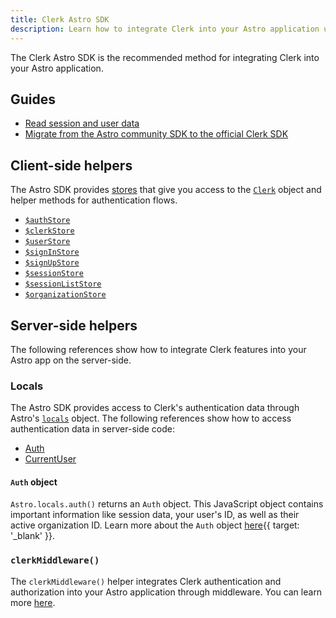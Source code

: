 ```yaml
---
title: Clerk Astro SDK
description: Learn how to integrate Clerk into your Astro application using the Clerk Astro SDK.
---
```


The Clerk Astro SDK is the recommended method for integrating Clerk into your Astro application.

## Guides

- [Read session and user data](/docs/sdk/astro/read-session-data)
- [Migrate from the Astro community SDK to the official Clerk SDK](/docs/sdk/astro/migrating-from-astro-community-sdk)

## Client-side helpers

The Astro SDK provides [stores](https://github.com/nanostores/nanostores) that give you access to the [`Clerk`](/docs/references/javascript/clerk/clerk) object and helper methods for authentication flows.

- [`$authStore`](/docs/sdk/astro/auth-store)
- [`$clerkStore`](/docs/sdk/astro/clerk-store)
- [`$userStore`](/docs/sdk/astro/user-store)
- [`$signInStore`](/docs/sdk/astro/sign-in-store)
- [`$signUpStore`](/docs/sdk/astro/sign-up-store)
- [`$sessionStore`](/docs/sdk/astro/session-store)
- [`$sessionListStore`](/docs/sdk/astro/session-list-store)
- [`$organizationStore`](/docs/sdk/astro/organization-store)

## Server-side helpers

The following references show how to integrate Clerk features into your Astro app on the server-side.

### Locals

The Astro SDK provides access to Clerk's authentication data through Astro's [`locals`](https://docs.astro.build/en/guides/middleware/#storing-data-in-contextlocals) object. The following references show how to access authentication data in server-side code:

- [Auth](/docs/sdk/astro/locals#auth)
- [CurrentUser](/docs/sdk/astro/locals#currentuser)

#### `Auth` object

`Astro.locals.auth()` returns an `Auth` object. This JavaScript object contains important information like session data, your user's ID, as well as their active organization ID. Learn more about the `Auth` object [here](/docs/references/backend/types/auth-object){{ target: '_blank' }}.

### `clerkMiddleware()`

The `clerkMiddleware()` helper integrates Clerk authentication and authorization into your Astro application through middleware. You can learn more [here](/docs/sdk/astro/clerk-middleware).
